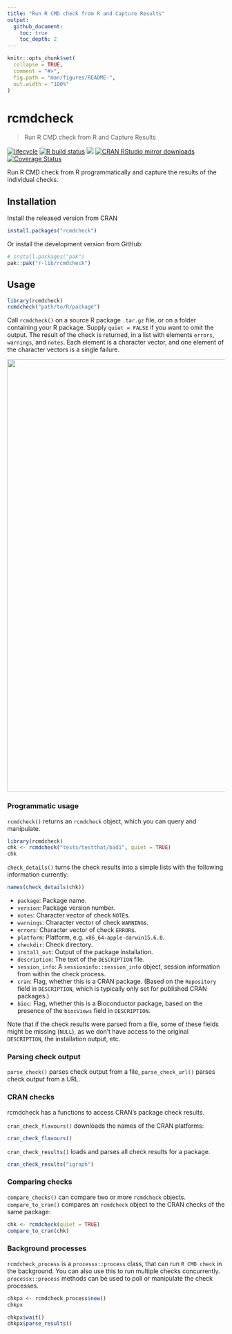 ```yaml
---
title: "Run R CMD check from R and Capture Results"
output:
  github_document:
    toc: true
    toc_depth: 2
---
```


<!-- README.md is generated from README.Rmd. Please edit that file -->

```r
knitr::opts_chunk$set(
  collapse = TRUE,
  comment = "#>",
  fig.path = "man/figures/README-",
  out.width = "100%"
)
```

# rcmdcheck

> Run R CMD check from R and Capture Results

<!-- badges: start -->
[![lifecycle](https://img.shields.io/badge/lifecycle-maturing-blue.svg)](https://lifecycle.r-lib.org/articles/stages.html)
[![R build status](https://github.com/r-lib/rcmdcheck/workflows/R-CMD-check/badge.svg)](https://github.com/r-lib/rcmdcheck/actions)
[![](https://www.r-pkg.org/badges/version/rcmdcheck)](https://www.r-pkg.org/pkg/rcmdcheck)
[![CRAN RStudio mirror downloads](https://cranlogs.r-pkg.org/badges/rcmdcheck)](https://www.r-pkg.org/pkg/rcmdcheck)
[![Coverage Status](https://img.shields.io/codecov/c/github/r-lib/rcmdcheck/main.svg)](https://codecov.io/github/r-lib/rcmdcheck?branch=main)
<!-- badges: end -->

Run R CMD check from R programmatically and capture the results of the
individual checks.

## Installation

Install the released version from CRAN
 
```r
install.packages("rcmdcheck")
```

Or install the development version from GitHub:

```r
# install.packages("pak")
pak::pak("r-lib/rcmdcheck")
```

## Usage

```r
library(rcmdcheck)
rcmdcheck("path/to/R/package")
```

Call `rcmdcheck()` on a source R package `.tar.gz` file, or on a folder
containing your R package. Supply `quiet = FALSE` if you want to omit the
output. The result of the check is returned, in a list with elements
`errors`, `warnings`, and `notes`. Each element is a character vector,
and one element of the character vectors is a single failure.

<img width="1000" src="https://cdn.jsdelivr.net/gh/r-lib/rcmdcheck@main/tools/rcmdcheck.svg">

### Programmatic usage

`rcmdcheck()` returns an `rcmdcheck` object, which you can query and
manipulate.

```r
library(rcmdcheck)
chk <- rcmdcheck("tests/testthat/bad1", quiet = TRUE)
chk
```

`check_details()` turns the check results into a simple lists with the
following information currently:

```r
names(check_details(chk))
```

* `package`: Package name.
* `version`: Package version number.
* `notes`: Character vector of check `NOTE`s.
* `warnings`: Character vector of check `WARNING`s.
* `errors`: Character vector of check `ERROR`s.
* `platform`: Platform, e.g. `x86_64-apple-darwin15.6.0`.
* `checkdir`: Check directory.
* `install_out`: Output of the package installation.
* `description`: The text of the `DESCRIPTION` file.
* `session_info`: A `sessioninfo::session_info` object, session information
  from within the check process.
* `cran`: Flag, whether this is a CRAN package. (Based on the `Repository`
  field in `DESCRIPTION`, which is typically only set for published CRAN
  packages.)
* `bioc`: Flag, whether this is a Bioconductor package, based on the
  presence of the `biocViews` field in `DESCRIPTION`.

Note that if the check results were parsed from a file, some of these
fields might be missing (`NULL`), as we don't have access to the original
`DESCRIPTION`, the installation output, etc.

### Parsing check output

`parse_check()` parses check output from a file, `parse_check_url()`
parses check output from a URL.

### CRAN checks

rcmdcheck has a functions to access CRAN's package check results.

`cran_check_flavours()` downloads the names of the CRAN platforms:

```r
cran_check_flavours()
```

`cran_check_results()` loads and parses all check results for a package.

```r
cran_check_results("igraph")
```

### Comparing checks

`compare_checks()` can compare two or more `rcmdcheck` objects.
`compare_to_cran()` compares an `rcmdcheck` object to the CRAN checks of
the same package:

```r
chk <- rcmdcheck(quiet = TRUE)
compare_to_cran(chk)
```

### Background processes

`rcmdcheck_process` is a `processx::process` class, that can run
`R CMD check` in the background. You can also use this to run multiple
checks concurrently. `processx::process` methods can be used to poll or
manipulate the check processes.

```r
chkpx <- rcmdcheck_process$new()
chkpx
```

```r
chkpx$wait()
chkpx$parse_results()
```
